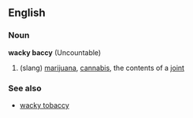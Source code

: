 ==English==
===Noun===
'''wacky baccy''' (Uncountable)

#(slang) [[marijuana]], [[cannabis]], the contents of a [[joint]]

===See also===
*[[wacky tobaccy]]